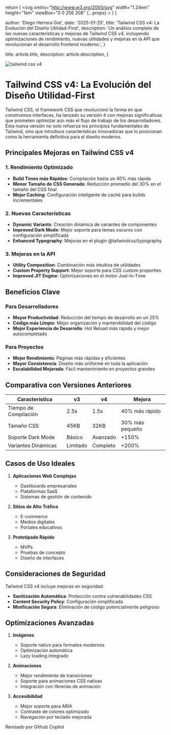 
  return (
    <svg
      xmlns="http://www.w3.org/2000/svg"
      width="1.24em"
      height="1em"
      viewBox="0 0 256 208"
      {...props}
    >
      <path d="M205.28 31.36c14.096 14.88 20.016 35.2 22.512 63.68c6.626 0 12.805 1.47 16.976 7.152l7.792 10.56A17.55 17.55 0 0 1 256 123.2v28.688c-.008 3.704-1.843 7.315-4.832 9.504C215.885 187.222 172.35 208 128 208c-49.066 0-98.19-28.273-123.168-46.608c-2.989-2.189-4.825-5.8-4.832-9.504V123.2c0-3.776 1.2-7.424 3.424-10.464l7.792-10.544c4.173-5.657 10.38-7.152 16.992-7.152c2.496-28.48 8.4-48.8 22.512-63.68C77.331 3.165 112.567.06 127.552 0H128c14.72 0 50.4 2.88 77.28 31.36m-77.264 47.376c-3.04 0-6.544.176-10.272.544c-1.312 4.896-3.248 9.312-6.08 12.128c-11.2 11.2-24.704 12.928-31.936 12.928c-6.802 0-13.927-1.42-19.744-5.088c-5.502 1.808-10.786 4.415-11.136 10.912c-.586 12.28-.637 24.55-.688 36.824c-.026 6.16-.05 12.322-.144 18.488c.024 3.579 2.182 6.903 5.44 8.384C79.936 185.92 104.976 192 128.016 192c23.008 0 48.048-6.08 74.512-18.144c3.258-1.48 5.415-4.805 5.44-8.384c.317-18.418.062-36.912-.816-55.312h.016c-.342-6.534-5.648-9.098-11.168-10.912c-5.82 3.652-12.927 5.088-19.728 5.088c-7.232 0-20.72-1.728-31.936-12.928c-2.832-2.816-4.768-7.232-6.08-12.128a106 106 0 0 0-10.24-.544m-26.941 43.93c5.748 0 10.408 4.66 10.408 10.409v19.183c0 5.749-4.66 10.409-10.408 10.409s-10.408-4.66-10.408-10.409v-19.183c0-5.748 4.66-10.408 10.408-10.408m53.333 0c5.749 0 10.409 4.66 10.409 10.409v19.183c0 5.749-4.66 10.409-10.409 10.409c-5.748 0-10.408-4.66-10.408-10.409v-19.183c0-5.748 4.66-10.408 10.408-10.408M81.44 28.32c-11.2 1.12-20.64 4.8-25.44 9.92c-10.4 11.36-8.16 40.16-2.24 46.24c4.32 4.32 12.48 7.2 21.28 7.2c6.72 0 19.52-1.44 30.08-12.16c4.64-4.48 7.52-15.68 7.2-27.04c-.32-9.12-2.88-16.64-6.72-19.84c-4.16-3.68-13.6-5.28-24.16-4.32m68.96 4.32c-3.84 3.2-6.4 10.72-6.72 19.84c-.32 11.36 2.56 22.56 7.2 27.04c10.56 10.72 23.36 12.16 30.08 12.16c8.8 0 16.96-2.88 21.28-7.2c5.92-6.08 8.16-34.88-2.24-46.24c-4.8-5.12-14.24-8.8-25.44-9.92c-10.56-.96-20 .64-24.16 4.32M128 56c-2.56 0-5.6.16-8.96.48c.32 1.76.48 3.68.64 5.76c0 1.44 0 2.88-.16 4.48c3.2-.32 5.92-.32 8.48-.32s5.28 0 8.48.32c-.16-1.6-.16-3.04-.16-4.48c.16-2.08.32-4 .64-5.76c-3.36-.32-6.4-.48-8.96-.48"></path>
    </svg>
  )
}

  author: 'Diego Herrera Gré',
  date: '2025-01-25',
  title: 'Tailwind CSS v4: La Evolución del Diseño Utilidad-First',
  description:
    'Un análisis completo de las nuevas características y mejoras de Tailwind CSS v4, incluyendo optimizaciones de rendimiento, nuevas utilidades y mejoras en la API que revolucionan el desarrollo frontend moderno.',
}

  title: article.title,
  description: article.description,
}


<Image src={TailwindCSS} alt="tailwind css v4" />

# Tailwind CSS v4: La Evolución del Diseño Utilidad-First

Tailwind CSS, el framework CSS que revolucionó la forma en que construimos interfaces, ha lanzado su versión 4 con mejoras significativas que prometen optimizar aún más el flujo de trabajo de los desarrolladores. Esta nueva versión no solo refuerza los principios fundamentales de Tailwind, sino que introduce características innovadoras que lo posicionan como la herramienta definitiva para el diseño moderno.

## Principales Mejoras en Tailwind CSS v4

### 1. Rendimiento Optimizado

- **Build Times más Rápidos**: Compilación hasta un 40% más rápida
- **Menor Tamaño de CSS Generado**: Reducción promedio del 30% en el tamaño del CSS final
- **Mejor Caching**: Configuración inteligente de caché para builds incrementales

### 2. Nuevas Características

- **Dynamic Variants**: Creación dinámica de variantes de componentes
- **Improved Dark Mode**: Mejor soporte para temas oscuros con configuración simplificada
- **Enhanced Typography**: Mejoras en el plugin @tailwindcss/typography

### 3. Mejoras en la API

- **Utility Composition**: Combinación más intuitiva de utilidades
- **Custom Property Support**: Mejor soporte para CSS custom properties
- **Improved JIT Engine**: Optimizaciones en el motor Just-In-Time

## Beneficios Clave

### Para Desarrolladores

- **Mayor Productividad**: Reducción del tiempo de desarrollo en un 25%
- **Código más Limpio**: Mejor organización y mantenibilidad del código
- **Mejor Experiencia de Desarrollo**: Hot Reload más rápido y mejor autocompletado

### Para Proyectos

- **Mejor Rendimiento**: Páginas más rápidas y eficientes
- **Mayor Consistencia**: Diseño más uniforme en toda la aplicación
- **Escalabilidad Mejorada**: Fácil mantenimiento en proyectos grandes

## Comparativa con Versiones Anteriores

| Característica        | v3       | v4       | Mejora          |
| --------------------- | -------- | -------- | --------------- |
| Tiempo de Compilación | 2.5s     | 1.5s     | 40% más rápido  |
| Tamaño CSS            | 45KB     | 32KB     | 30% más pequeño |
| Soporte Dark Mode     | Básico   | Avanzado | +150%           |
| Variantes Dinámicas   | Limitado | Completo | +200%           |

## Casos de Uso Ideales

1. **Aplicaciones Web Complejas**

   - Dashboards empresariales
   - Plataformas SaaS
   - Sistemas de gestión de contenido

2. **Sitios de Alto Tráfico**

   - E-commerce
   - Medios digitales
   - Portales educativos

3. **Prototipado Rápido**
   - MVPs
   - Pruebas de concepto
   - Diseño de interfaces

## Consideraciones de Seguridad

Tailwind CSS v4 incluye mejoras en seguridad:

- **Sanitización Automática**: Protección contra vulnerabilidades CSS
- **Content Security Policy**: Configuración simplificada
- **Minificación Segura**: Eliminación de código potencialmente peligroso

## Optimizaciones Avanzadas

1. **Imágenes**

   - Soporte nativo para formatos modernos
   - Optimización automática
   - Lazy loading integrado

2. **Animaciones**

   - Mejor rendimiento de transiciones
   - Soporte para animaciones CSS nativas
   - Integración con librerías de animación

3. **Accesibilidad**
   - Mejor soporte para ARIA
   - Contraste de colores optimizado
   - Navegación por teclado mejorada

<div className="flex items-center gap-2 rounded-lg bg-gray-100 px-6 py-4 dark:bg-gray-800">
  <span className="text-sm font-medium text-gray-700 dark:text-gray-300">
    Revisado por Github Copilot
  </span>
  <LogosGithubCopilot
    width="32"
    height="32"
    alt="logo copilot"
    className="color-inverse text-black dark:invert"
  />
</div>
